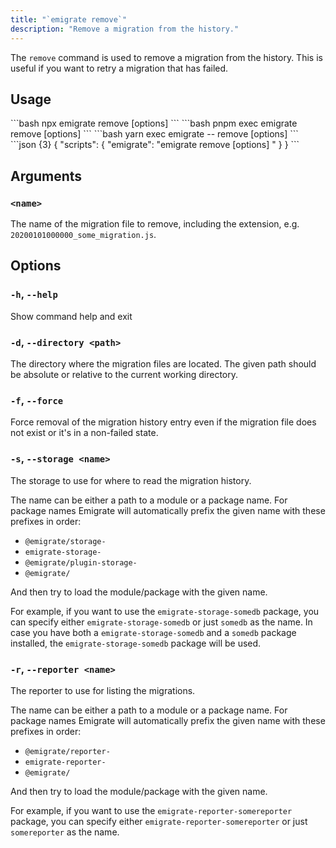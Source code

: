 ```yaml
---
title: "`emigrate remove`"
description: "Remove a migration from the history."
---
```



The `remove` command is used to remove a migration from the history. This is useful if you want to retry a migration that has failed.

## Usage

<Tabs>
  <TabItem label="npm">
    ```bash
    npx emigrate remove [options] <name>
    ```
  </TabItem>
  <TabItem label="pnpm">
    ```bash
    pnpm exec emigrate remove [options] <name>
    ```
  </TabItem>
  <TabItem label="yarn">
    ```bash
    yarn exec emigrate -- remove [options] <name>
    ```
  </TabItem>
  <TabItem label="package.json">
    ```json {3}
    {
      "scripts": {
        "emigrate": "emigrate remove [options] <name>"
      }
    }
    ```
  </TabItem>
</Tabs>

## Arguments

### `<name>`

The name of the migration file to remove, including the extension, e.g. `20200101000000_some_migration.js`.

## Options

### `-h`, `--help`

Show command help and exit

### `-d`, `--directory <path>`

The directory where the migration files are located. The given path should be absolute or relative to the current working directory.

### `-f`, `--force`

Force removal of the migration history entry even if the migration file does not exist or it's in a non-failed state.

### `-s`, `--storage <name>`

The storage to use for where to read the migration history.

The name can be either a path to a module or a package name. For package names Emigrate will automatically prefix the given name with these prefixes in order:

- `@emigrate/storage-`
- `emigrate-storage-`
- `@emigrate/plugin-storage-`
- `@emigrate/`

And then try to load the module/package with the given name.

For example, if you want to use the `emigrate-storage-somedb` package, you can specify either `emigrate-storage-somedb` or just `somedb` as the name.
In case you have both a `emigrate-storage-somedb` and a `somedb` package installed, the `emigrate-storage-somedb` package will be used.

### `-r`, `--reporter <name>`

The reporter to use for listing the migrations.

The name can be either a path to a module or a package name. For package names Emigrate will automatically prefix the given name with these prefixes in order:

- `@emigrate/reporter-`
- `emigrate-reporter-`
- `@emigrate/`

And then try to load the module/package with the given name.

For example, if you want to use the `emigrate-reporter-somereporter` package, you can specify either `emigrate-reporter-somereporter` or just `somereporter` as the name.
